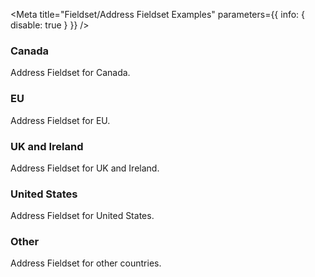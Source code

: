 

<Meta
  title="Fieldset/Address Fieldset Examples"
  parameters={{ info: { disable: true } }}
/>

### Canada

Address Fieldset for Canada.

<Canvas name="Canada" story={stories.Canada} />

### EU

Address Fieldset for EU.

<Canvas name="EU" story={stories.EU} />

### UK and Ireland

Address Fieldset for UK and Ireland.

<Canvas name="UK and Ireland" story={stories.UkAndIreland} />

### United States

Address Fieldset for United States.

<Canvas name="United States" story={stories.UnitedStates} />

### Other

Address Fieldset for other countries.

<Canvas name="Other" story={stories.Other} />
